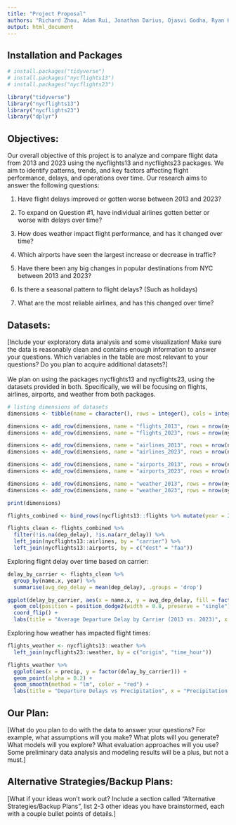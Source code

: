 ```yaml
---
title: "Project Proposal"
authors: "Richard Zhou, Adam Rui, Jonathan Darius, Ojasvi Godha, Ryan Huang, Isaac Kang"
output: html_document
---
```


## Installation and Packages

```r
# install.packages("tidyverse")
# install.packages("nycflights13")
# install.packages("nycflights23")

library("tidyverse")
library("nycflights13")
library("nycflights23")
library("dplyr")
```

## Objectives:

Our overall objective of this project is to analyze and compare flight data from 2013 and 2023 using the nycflights13 and nycflights23 packages. We aim to identify patterns, trends, and key factors affecting flight performance, delays, and operations over time. Our research aims to answer the following questions:

1.   Have flight delays improved or gotten worse between 2013 and 2023?

2.  To expand on Question #1, have individual airlines gotten better or worse with delays over time?

3.  How does weather impact flight performance, and has it changed over time?

4.  Which airports have seen the largest increase or decrease in traffic?

5.  Have there been any big changes in popular destinations from NYC between 2013 and 2023?

6.  Is there a seasonal pattern to flight delays? (Such as holidays)

7.  What are the most reliable airlines, and has this changed over time?

## Datasets:

[Include your exploratory data analysis and some visualization! Make sure the data is reasonably clean and contains enough information to answer your questions. Which variables in the table are most relevant to your questions? Do you plan to acquire additional datasets?]\
\
We plan on using the packages nycflights13 and nycflights23, using the datasets provided in both. Specifically, we will be focusing on flights, airlines, airports, and weather from both packages.

```r
# listing dimensions of datasets
dimensions <- tibble(name = character(), rows = integer(), cols = integer())

dimensions <- add_row(dimensions, name = "flights_2013", rows = nrow(nycflights13::flights), cols = ncol(nycflights13::flights))
dimensions <- add_row(dimensions, name = "flights_2023", rows = nrow(nycflights23::flights), cols = ncol(nycflights23::flights))

dimensions <- add_row(dimensions, name = "airlines_2013", rows = nrow(nycflights13::airlines), cols = ncol(nycflights13::airlines))
dimensions <- add_row(dimensions, name = "airlines_2023", rows = nrow(nycflights23::airlines), cols = ncol(nycflights23::airlines))

dimensions <- add_row(dimensions, name = "airports_2013", rows = nrow(nycflights13::airports), cols = ncol(nycflights13::airports))
dimensions <- add_row(dimensions, name = "airports_2023", rows = nrow(nycflights23::airports), cols = ncol(nycflights23::airports))

dimensions <- add_row(dimensions, name = "weather_2013", rows = nrow(nycflights13::weather), cols = ncol(nycflights13::weather))
dimensions <- add_row(dimensions, name = "weather_2023", rows = nrow(nycflights23::weather), cols = ncol(nycflights23::weather))

print(dimensions)
```
```r
flights_combined <- bind_rows(nycflights13::flights %>% mutate(year = 2013), nycflights23::flights %>% mutate(year = 2023))

flights_clean <- flights_combined %>%
  filter(!is.na(dep_delay), !is.na(arr_delay)) %>%
  left_join(nycflights13::airlines, by = "carrier") %>%
  left_join(nycflights13::airports, by = c("dest" = "faa"))
```


Exploring flight delay over time based on carrier:


```r
delay_by_carrier <- flights_clean %>%
  group_by(name.x, year) %>%
  summarise(avg_dep_delay = mean(dep_delay), .groups = 'drop')

ggplot(delay_by_carrier, aes(x = name.x, y = avg_dep_delay, fill = factor(year))) +
  geom_col(position = position_dodge2(width = 0.8, preserve = "single")) +
  coord_flip() +
  labs(title = "Average Departure Delay by Carrier (2013 vs. 2023)", x = "Airline", y = "Avg Delay (mins)", fill = "Year")
```

Exploring how weather has impacted flight times:

```r
flights_weather <- nycflights13::weather %>%
  left_join(nycflights23::weather, by = c("origin", "time_hour"))

flights_weather %>%
  ggplot(aes(x = precip, y = factor(delay_by_carrier))) +
  geom_point(alpha = 0.2) +
  geom_smooth(method = "lm", color = "red") +
  labs(title = "Departure Delays vs Precipitation", x = "Precipitation (inches)", y = "Delay (mins)")
```

## Our Plan:

[What do you plan to do with the data to answer your questions? For example, what assumptions will you make? What plots will you generate? What models will you explore? What evaluation approaches will you use? Some preliminary data analysis and modeling results will be a plus, but not a must.]

## Alternative Strategies/Backup Plans:

[What if your ideas won’t work out? Include a section called “Alternative Strategies/Backup Plans”, list 2-3 other ideas you have brainstormed, each with a couple bullet points of details.]

